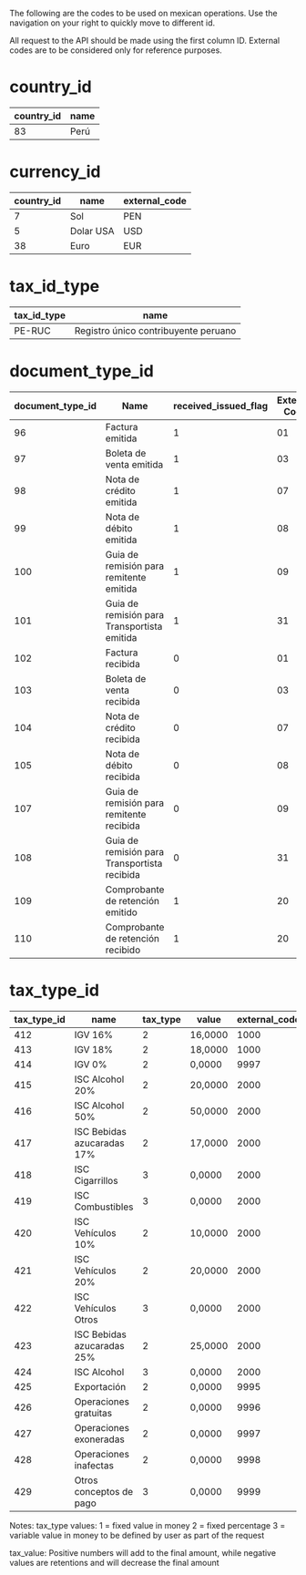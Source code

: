 The following are the codes to be used on mexican operations. Use the navigation on your right to quickly move to different id.

All request to the API should be made using the first column ID. External codes are to be considered only for reference purposes.

# country_id
| country_id | name |
|------------|------|
| 83         | Perú |

# currency_id
| country_id | name      | external_code |
|------------|-----------|---------------|
| 7          | Sol       | PEN           |
| 5          | Dolar USA | USD           |
| 38         | Euro      | EUR           |

# tax_id_type
| tax_id_type | name                                 |
|----------|--------------------------------------|
| PE-RUC        | Registro único contribuyente peruano                            |



# document_type_id
| document_type_id | Name                                         | received_issued_flag | External Code |
|------------------|----------------------------------------------|----------------------|---------------|
| 96               | Factura emitida                              | 1                    | 01            |
| 97               | Boleta de venta emitida                      | 1                    | 03            |
| 98               | Nota de crédito emitida                      | 1                    | 07            |
| 99               | Nota de débito emitida                       | 1                    | 08            |
| 100              | Guia de remisión para remitente emitida      | 1                    | 09            |
| 101              | Guia de remisión para Transportista emitida  | 1                    | 31            |
| 102              | Factura recibida                             | 0                    | 01            |
| 103              | Boleta de venta recibida                     | 0                    | 03            |
| 104              | Nota de crédito recibida                     | 0                    | 07            |
| 105              | Nota de débito recibida                      | 0                    | 08            |
| 107              | Guia de remisión para remitente recibida     | 0                    | 09            |
| 108              | Guia de remisión para Transportista recibida | 0                    | 31            |
| 109              | Comprobante de retención emitido             | 1                    | 20            |
| 110              | Comprobante de retención recibido            | 1                    | 20            |


# tax_type_id
| tax_type_id | name                                | tax_type | value   | external_code |
|-------------|-------------------------------------|----------|---------|---------------|
| 412         | IGV 16%                            | 2        | 16,0000 | 1000          |
| 413         | IGV 18%                            | 2        | 18,0000 | 1000          |
| 414         | IGV 0%                             | 2        | 0,0000  | 9997          |
| 415         | ISC Alcohol 20%                    | 2        | 20,0000 | 2000          |
| 416         | ISC Alcohol 50%                    | 2        | 50,0000 | 2000          |
| 417         | ISC Bebidas azucaradas 17%         | 2        | 17,0000 | 2000          |
| 418         | ISC Cigarrillos                    | 3        | 0,0000  | 2000          |
| 419         | ISC Combustibles                   | 3        | 0,0000  | 2000          |
| 420         | ISC Vehículos 10%                  | 2        | 10,0000 | 2000          |
| 421         | ISC Vehículos 20%                  | 2        | 20,0000 | 2000          |
| 422         | ISC Vehículos Otros                | 3        | 0,0000  | 2000          |
| 423         | ISC Bebidas azucaradas 25%         | 2        | 25,0000 | 2000          |
| 424         | ISC Alcohol                        | 3        | 0,0000  | 2000          |
| 425         | Exportación                        | 2        | 0,0000  | 9995          |
| 426         | Operaciones gratuitas              | 2        | 0,0000  | 9996          |
| 427         | Operaciones exoneradas             | 2        | 0,0000  | 9997          |
| 428         | Operaciones inafectas              | 2        | 0,0000  | 9998          |
| 429         | Otros conceptos de pago            | 3        | 0,0000  | 9999          |


Notes:
tax_type values:
1 = fixed value in money
2 = fixed percentage
3 = variable value in money to be defined by user as part of the request

tax_value:
Positive numbers will add to the final amount, while negative values are retentions and will decrease the final amount
